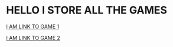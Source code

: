 # HELLO I STORE ALL THE GAMES

[I AM LINK TO GAME 1](/games/game1)

[I AM LINK TO GAME 2](/games/game2)